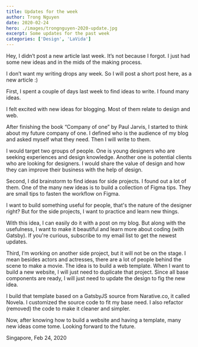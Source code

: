 ```yaml
---
title: Updates for the week
author: Trong Nguyen
date: 2020-02-24
hero: ./images/trongnguyen-2020-update.jpg
excerpt: Some updates for the past week
categories: ['Design', 'LaVida']
---
```


Hey, I didn’t post a new article last week. It’s not because I forgot. I just had some new ideas and in the mids of the making process. 

I don’t want my writing drops any week. So I will post a short post here, as a new article :) 

First, I spent a couple of days last week to find ideas to write. I found many ideas. 

I felt excited with new ideas for blogging. Most of them relate to design and web.

After finishing the book “Company of one” by Paul Jarvis, I started to think about my future company of one. I defined who is the audience of my blog and asked myself what they need. Then I will write to them.

I would target two groups of people. One is young designers who are seeking experiences and design knowledge. Another one is potential clients who are looking for designers. I would share the value of design and how they can improve their business with the help of design. 

Second, I did brainstorm to find ideas for side projects. I found out a lot of them. One of the many new ideas is to build a collection of Figma tips. They are small tips to fasten the workflow on Figma.

I want to build something useful for people, that's the nature of the designer right? But for the side projects, I want to practice and learn new things. 

With this idea, I can easily do it with a post on my blog. But along with the usefulness, I want to make it beautiful and learn more about coding (with Gatsby). If you're curious, subscribe to my email list to get the newest updates. 

Third, I’m working on another side project, but it will not be on the stage. I mean besides actors and actresses, there are a lot of people behind the scene to make a movie.  The idea is to build a web template. When I want to build a new website, I will just need to duplicate that project. Since all base components are ready, I will just need to update the design to fig the new idea.

I build that template based on a GatsbyJS source from Narative.co, it called Novela. I customized the source code to fit my base need. I also refactor (removed) the code to make it cleaner and simpler.

Now, after knowing how to build a website and having a template, many new ideas come tome. Looking forward to the future.

Singapore,
Feb 24, 2020
